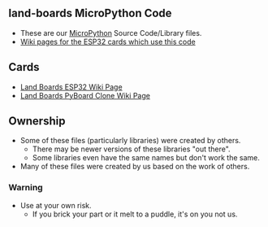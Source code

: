 == land-boards MicroPython Code ==

* These are our [http://www.micropython.org/ MicroPython] Source Code/Library files.
* [http://land-boards.com/blwiki/index.php?title=Main_Page#ESP_Cards Wiki pages for the ESP32 cards which use this code]

== Cards ==

* [http://land-boards.com/blwiki/index.php?title=ESP32 Land Boards ESP32 Wiki Page] 
* [http://land-boards.com/blwiki/index.php?title=STM32F405_PyBoard_Clone Land Boards PyBoard Clone Wiki Page]

== Ownership ==

* Some of these files (particularly libraries) were created by others.
** There may be newer versions of these libraries "out there".
** Some libraries even have the same names but don't work the same.
* Many of these files were created by us based on the work of others.

=== Warning ===

* Use at your own risk.
** If you brick your part or it melt to a puddle, it's on you not us.
